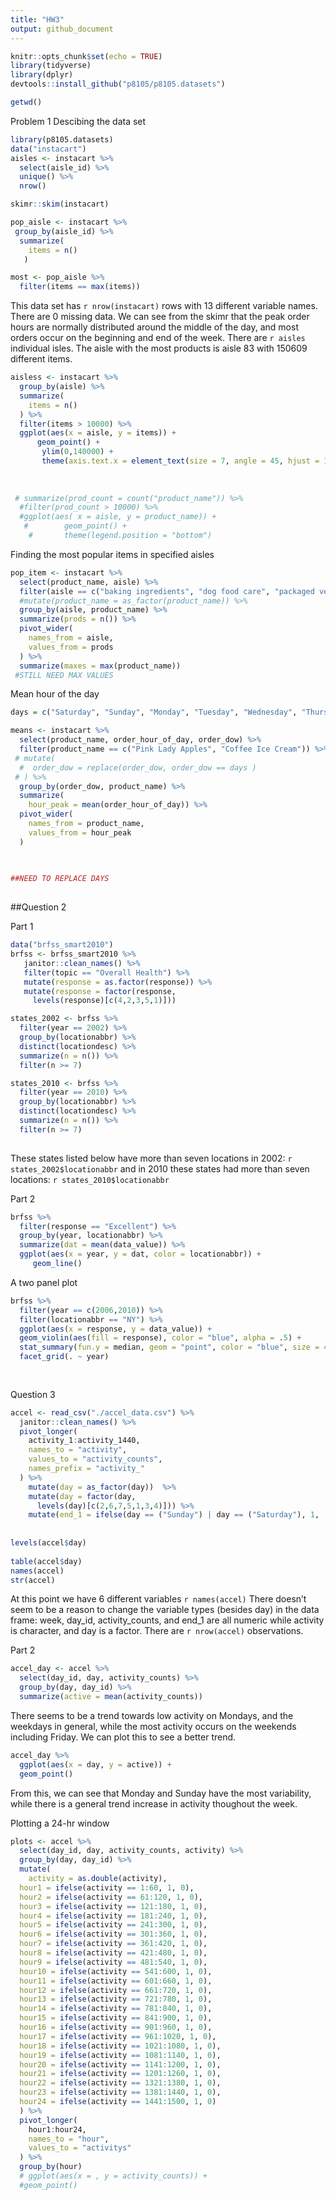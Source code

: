 ```yaml
---
title: "HW3"
output: github_document
---
```


```r
knitr::opts_chunk$set(echo = TRUE)
library(tidyverse)
library(dplyr)
devtools::install_github("p8105/p8105.datasets")

getwd()
```


Problem 1 Descibing the data set
```r
library(p8105.datasets)
data("instacart")
aisles <- instacart %>%
  select(aisle_id) %>%
  unique() %>%
  nrow() 

skimr::skim(instacart)

pop_aisle <- instacart %>%
 group_by(aisle_id) %>%
  summarize(
    items = n()
   )

most <- pop_aisle %>%
  filter(items == max(items))


```
This data set has `r nrow(instacart)` rows with 13 different variable names. There are 0 missing data. We can see from the skimr that the peak order hours are normally distributed around the middle of the day, and most orders occur on the beginning and end of the week.
There are `r aisles` individual isles.
The aisle with the most products is aisle 83 with 150609 different items.

```r
aisless <- instacart %>%
  group_by(aisle) %>%
  summarize(
    items = n()
  ) %>%
  filter(items > 10000) %>%
  ggplot(aes(x = aisle, y = items)) +
      geom_point() + 
       ylim(0,140000) +
       theme(axis.text.x = element_text(size = 7, angle = 45, hjust = 1))
  
  
  
 # summarize(prod_count = count("product_name")) %>%
  #filter(prod_count > 10000) %>%
  #ggplot(aes( x = aisle, y = product_name)) +
   #        geom_point() +
    #       theme(legend.position = "bottom")
```
Finding the most popular items in specified aisles

```r
pop_item <- instacart %>%
  select(product_name, aisle) %>%
  filter(aisle == c("baking ingredients", "dog food care", "packaged vegetables fruits" )) %>%
  #mutate(product_name = as_factor(product_name)) %>%
  group_by(aisle, product_name) %>%
  summarize(prods = n()) %>%
  pivot_wider(
    names_from = aisle,
    values_from = prods
  ) %>%
  summarize(maxes = max(product_name))
 #STILL NEED MAX VALUES

```

Mean hour of the day 
```r
days = c("Saturday", "Sunday", "Monday", "Tuesday", "Wednesday", "Thursday", "Friday")

means <- instacart %>%
  select(product_name, order_hour_of_day, order_dow) %>%
  filter(product_name == c("Pink Lady Apples", "Coffee Ice Cream")) %>%
 # mutate(
  #  order_dow = replace(order_dow, order_dow == days )
 # ) %>%
  group_by(order_dow, product_name) %>%
  summarize(
    hour_peak = mean(order_hour_of_day)) %>%
  pivot_wider(
    names_from = product_name,
    values_from = hour_peak
  ) 

  
  
##NEED TO REPLACE DAYS    
  
```




##Question 2

Part 1
```r
data("brfss_smart2010")
brfss <- brfss_smart2010 %>%
   janitor::clean_names() %>%
   filter(topic == "Overall Health") %>%
   mutate(response = as.factor(response)) %>%
   mutate(response = factor(response,
     levels(response)[c(4,2,3,5,1)]))

states_2002 <- brfss %>%
  filter(year == 2002) %>%
  group_by(locationabbr) %>%
  distinct(locationdesc) %>%
  summarize(n = n()) %>%
  filter(n >= 7)

states_2010 <- brfss %>%
  filter(year == 2010) %>%
  group_by(locationabbr) %>%
  distinct(locationdesc) %>%
  summarize(n = n()) %>%
  filter(n >= 7)
  
```
These states listed below have more than seven locations in 2002:
`r states_2002$locationabbr`
and in 2010 these states had more than seven locations:
`r states_2010$locationabbr`

Part 2
```r
brfss %>%
  filter(response == "Excellent") %>%
  group_by(year, locationabbr) %>%
  summarize(dat = mean(data_value)) %>%
  ggplot(aes(x = year, y = dat, color = locationabbr)) +
     geom_line()
```

A two panel plot
```r
brfss %>%
  filter(year == c(2006,2010)) %>%
  filter(locationabbr == "NY") %>%
  ggplot(aes(x = response, y = data_value)) +
  geom_violin(aes(fill = response), color = "blue", alpha = .5) +
  stat_summary(fun.y = median, geom = "point", color = "blue", size = 4) +
  facet_grid(. ~ year)
  
  
```

Question 3
```r
accel <- read_csv("./accel_data.csv") %>%
  janitor::clean_names() %>%
  pivot_longer(
    activity_1:activity_1440,
    names_to = "activity",
    values_to = "activity_counts",
    names_prefix = "activity_"
  ) %>%
    mutate(day = as_factor(day))  %>%
    mutate(day = factor(day,
      levels(day)[c(2,6,7,5,1,3,4)])) %>%
    mutate(end_1 = ifelse(day == ("Sunday") | day == ("Saturday"), 1,  0)) 
                    
 
levels(accel$day)
     
table(accel$day)
names(accel)
str(accel)

```
At this point we have 6 different variables
`r names(accel) `
There doesn't seem to be a reason to change the variable types (besides day) in the data frame:
week, day_id, activity_counts, and end_1 are all numeric while activity is character, and day is a factor.
There are `r nrow(accel)` observations. 

Part 2
```r
accel_day <- accel %>%
  select(day_id, day, activity_counts) %>%
  group_by(day, day_id) %>%
  summarize(active = mean(activity_counts))
```
There seems to be a trend towards low activity on Mondays, and the weekdays in general, while the most activity occurs on the weekends including Friday. 
We can plot this to see a better trend.

```r
accel_day %>%
  ggplot(aes(x = day, y = active)) + 
  geom_point()
```
From this, we can see that Monday and Sunday have the most variability, while there is a general trend increase in activity thoughout the week.


Plotting a 24-hr window
```r
plots <- accel %>%
  select(day_id, day, activity_counts, activity) %>%
  group_by(day, day_id) %>%
  mutate(
    activity = as.double(activity),
  hour1 = ifelse(activity == 1:60, 1, 0),
  hour2 = ifelse(activity == 61:120, 1, 0),
  hour3 = ifelse(activity == 121:180, 1, 0),
  hour4 = ifelse(activity == 181:240, 1, 0),
  hour5 = ifelse(activity == 241:300, 1, 0),
  hour6 = ifelse(activity == 301:360, 1, 0),
  hour7 = ifelse(activity == 361:420, 1, 0),
  hour8 = ifelse(activity == 421:480, 1, 0),
  hour9 = ifelse(activity == 481:540, 1, 0),
  hour10 = ifelse(activity == 541:600, 1, 0),
  hour11 = ifelse(activity == 601:660, 1, 0),
  hour12 = ifelse(activity == 661:720, 1, 0),
  hour13 = ifelse(activity == 721:780, 1, 0),
  hour14 = ifelse(activity == 781:840, 1, 0),
  hour15 = ifelse(activity == 841:900, 1, 0),
  hour16 = ifelse(activity == 901:960, 1, 0),
  hour17 = ifelse(activity == 961:1020, 1, 0),
  hour18 = ifelse(activity == 1021:1080, 1, 0),
  hour19 = ifelse(activity == 1081:1140, 1, 0),
  hour20 = ifelse(activity == 1141:1200, 1, 0),
  hour21 = ifelse(activity == 1201:1260, 1, 0),
  hour22 = ifelse(activity == 1321:1380, 1, 0),
  hour23 = ifelse(activity == 1381:1440, 1, 0),
  hour24 = ifelse(activity == 1441:1500, 1, 0)
  ) %>%
  pivot_longer(
    hour1:hour24,
    names_to = "hour",
    values_to = "activitys"
  ) %>%
  group_by(hour)
  # ggplot(aes(x = , y = activity_counts)) +
  #geom_point()

  
```


